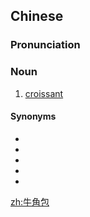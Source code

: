 ==Chinese==
{{zh-forms|type=21}}

===Pronunciation===
{{zh-pron
|m=niújiǎobāo
|c=ngau4 gok3 baau1
|cat=n
}}

===Noun===
{{zh-noun}}

# [[croissant]]

====Synonyms====
* {{zh-l|牛角麵包}}
* {{zh-l|新月形麵包}}
* {{zh-l|羊角麵包}}
* {{zh-l|羊角包}}
* {{zh-l|可頌}}

{{zh-cat|Foods|Breads}}

[[zh:牛角包]]